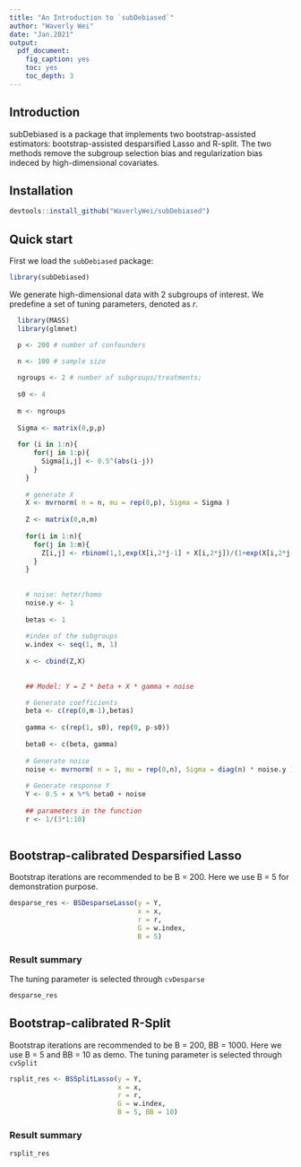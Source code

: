 ```yaml
---
title: "An Introduction to `subDebiased`"
author: "Waverly Wei"
date: "Jan.2021"
output: 
  pdf_document:
    fig_caption: yes
    toc: yes
    toc_depth: 3
---
```

## Introduction
subDebiased is a package that implements two bootstrap-assisted estimators: bootstrap-assisted desparsified Lasso and R-split. The two methods remove the subgroup selection bias and regularization bias indeced by high-dimensional covariates. 

## Installation
```r
devtools::install_github("WaverlyWei/subDebiased")

```

## Quick start
First we load the `subDebiased` package:
```r
library(subDebiased)
```

We generate high-dimensional data with 2 subgroups of interest. We predefine a set of tuning parameters, denoted as $r$.
```r
  library(MASS)
  library(glmnet)

  p <- 200 # number of confounders

  n <- 100 # sample size
  
  ngroups <- 2 # number of subgroups/treatments;
  
  s0 <- 4
  
  m <- ngroups
    
  Sigma <- matrix(0,p,p)
    
  for (i in 1:n){
      for(j in 1:p){
        Sigma[i,j] <- 0.5^(abs(i-j))
      }
    }
    
    # generate X 
    X <- mvrnorm( n = n, mu = rep(0,p), Sigma = Sigma )
    
    Z <- matrix(0,n,m)
    
    for(i in 1:n){
      for(j in 1:m){
        Z[i,j] <- rbinom(1,1,exp(X[i,2*j-1] + X[i,2*j])/(1+exp(X[i,2*j-1] + X[i,2*j])))
      }
    }
    
    
    # noise: heter/homo
    noise.y <- 1
    
    betas <- 1
    
    #index of the subgroups
    w.index <- seq(1, m, 1) 
    
    x <- cbind(Z,X)
    
    
    ## Model: Y = Z * beta + X * gamma + noise

    # Generate coefficients
    beta <- c(rep(0,m-1),betas) 
    
    gamma <- c(rep(1, s0), rep(0, p-s0)) 
    
    beta0 <- c(beta, gamma)
    
    # Generate noise 
    noise <- mvrnorm( n = 1, mu = rep(0,n), Sigma = diag(n) * noise.y )
    
    # Generate response Y 
    Y <- 0.5 + x %*% beta0 + noise
    
    ## parameters in the function
    r <- 1/(3*1:10)
    
```

## Bootstrap-calibrated Desparsified Lasso
Bootstrap iterations are recommended to be B = 200. Here we use B = 5 for demonstration purpose. 
```r
desparse_res <- BSDesparseLasso(y = Y,
                                x = x, 
                                r = r, 
                                G = w.index,
                                B = 5)
```


### Result summary
The tuning parameter is selected through `cvDesparse`
```r
desparse_res
```

## Bootstrap-calibrated R-Split
Bootstrap iterations are recommended to be B = 200, BB = 1000. Here we use B = 5 and BB = 10 as demo. The tuning parameter is selected through `cvSplit`
```r
rsplit_res <- BSSplitLasso(y = Y,
                           x = x, 
                           r = r, 
                           G = w.index,
                           B = 5, BB = 10)
```


### Result summary
```r
rsplit_res 
```
